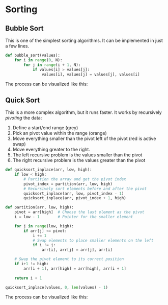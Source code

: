 
# Sorting


## Bubble Sort

This is one of the simplest sorting algorithms. It can be implemented in just a few lines.

```python
def bubble_sort(values):
    for i in range(0, N):
        for j in range(i + 1, N):
            if values[i] > values[j]:
                values[i], values[j] = values[j], values[i]
```


The process can be visualized like this:
<MyAnimation path="/bubble_sort.json" />


## Quick Sort

This is a more complex algorithm, but it runs faster. It works by recursively _pivoting_ the data:
1. Define a start/end range (grey) 
2. Pick an pivot value within the range (orange)
3. Move everything smaller than the pivot left of the pivot (red is active swap)
4. Move everything greater to the right.
5. The left recursive problem is the values smaller than the pivot
6. The right recursive problem is the values greater than the pivot

```python
def quicksort_inplace(arr, low, high):
    if low < high:
        # Partition the array and get the pivot index
        pivot_index = partition(arr, low, high)
        # Recursively sort elements before and after the pivot
        quicksort_inplace(arr, low, pivot_index - 1)
        quicksort_inplace(arr, pivot_index + 1, high)

def partition(arr, low, high):
    pivot = arr[high]  # Choose the last element as the pivot
    i = low - 1        # Pointer for the smaller element

    for j in range(low, high):
        if arr[j] <= pivot:
            i += 1
            # Swap elements to place smaller elements on the left
            if i != j:
                arr[i], arr[j] = arr[j], arr[i]    

    # Swap the pivot element to its correct position
    if i+1 != high:
        arr[i + 1], arr[high] = arr[high], arr[i + 1]
    
    return i + 1

quicksort_inplace(values, 0, len(values) - 1)

```


The process can be visualized like this:
<MyAnimation path="/quick_sort.json" />


